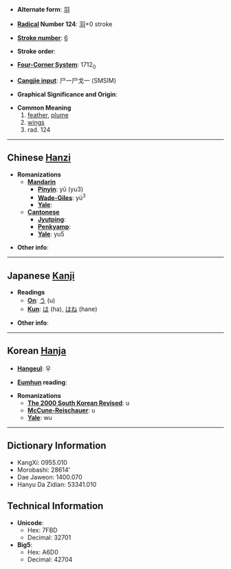 * '''Alternate form''': [[羽]]

* '''[[Wiktionary:Chinese radical index| Radical]] Number 124''': [[Wiktionary:Chinese radical index 羽|羽]]+0 stroke

* '''[[Wiktionary:Chinese total strokes index|Stroke number]]''': [[Wiktionary:Chinese total strokes index 6|6]]

* '''Stroke order''': 

* '''[[Wiktionary:Chinese four corner index|Four-Corner System]]''': 1712<sub>0</sub>

* '''[[Wiktionary:Chinese Cangjie index|Cangjie input]]''': 尸一尸戈一 (SMSIM)

* '''Graphical Significance and Origin''': 

* '''Common Meaning'''
*#[[feather]], [[plume]]
*# [[wings]]
*# rad. 124


----

== Chinese [[Hanzi]] ==

* '''Romanizations'''
** '''[[Mandarin]]'''
*** '''[[Pinyin]]''': yǔ (yu3)
*** '''[[Wade-Giles]]''': yü<sup>3</sup>
*** '''[[Yale]]''': 
** '''[[Cantonese]]'''
*** '''[[Jyutping]]''':
*** '''[[Penkyamp]]''': 
*** '''[[Yale]]''': yu5

* '''Other info''': 

----

== Japanese [[Kanji]] ==

* '''Readings'''
** '''[[On]]''': [[う]] (u)
** '''[[Kun]]''': [[は]] (ha), [[はね]] (hane)

* '''Other info''':  

----

== Korean [[Hanja]] ==

* '''[[Hangeul]]''': 우

* '''[[Eumhun]] reading''': 

* '''Romanizations'''
** '''[[The 2000 South Korean Revised Romanization|The 2000 South Korean Revised]]''': u
** '''[[McCune-Reischauer]]''': u
** '''[[Yale]]''': wu

----

== Dictionary Information ==

* KangXi: 0955.010
* Morobashi: 28614'
* Dae Jaweon: 1400.070
* Hanyu Da Zidian: 53341.010

== Technical Information ==

* '''Unicode''':
** Hex: 7FBD
** Decimal: 32701
* '''Big5''':
** Hex: A6D0
** Decimal: 42704